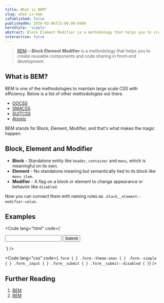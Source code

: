 ```yaml
---
title: What is BEM?
slug: what-is-bem
isPublished: false
publishedOn: 2020-03-06T15:00:00-0400
heroStyle: 'simple'
abstract: Block Element Modifier is a methodology that helps you to create reusable components and code sharing in front-end development.
interactive: false
---
```


> [BEM](http://getbem.com/) — **Block Element Modifier** is a methodology that helps you to create reusable components and code sharing in front-end development.

## What is BEM?

BEM is one of the methodologies to maintain large scale CSS with efficiency. Below is a list of other methodologies out there.

+ [OOCSS](http://oocss.org/)
+ [SMACSS](http://smacss.com/)
+ [SUITCSS](http://suitcss.github.io/)
+ [Atomic](http://github.com/nemophrost/atomic-css)

BEM stands for <span class="hl-1">Block</span>, <span class="hl-2">Element</span>, <span class="hl-3">Modifier</span>, and that's what makes the magic happen.

## Block, Element and Modifier

+ **Block** - Standalone entity like `header`, `container` and `menu`, which is meaningful on its own.
+ **Element** - No standalone meaning but semantically tied to its block like `menu item`.
+ **Modifier** - A flag on a block or element to change appearance or behavior like `disabled`.

Now you can connect them with naming rules as `.block__element--modifier-value`.

## Examples


<Code lang="html" code={`
<form class="form form--theme-xmas form--simple">
  <input class="form__input" type="text" />
  <input
    class="form__submit form__submit--disabled"
    type="submit" />
</form>
`} />

<Code lang="css" code={`
.form { }
.form--theme-xmas { }
.form--simple { }
.form__input { }
.form__submit { }
.form__submit--disabled { }
`} />

## Further Reading

1. [BEM](http://getbem.com/)
2. [BEM](https://en.bem.info/)